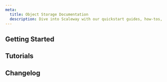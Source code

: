 ```yaml
---
meta:
  title: Object Storage Documentation
  description: Dive into Scaleway with our quickstart guides, how-tos, tutorials and more.
---
```


<ProductHeader 
   productName="Object Storage"
   productLogo="objectStorage"
   description="Object Storage allows you to store and access data from the Scaleway Console and S3-compatible clients."
   url="/storage/object/quickstart"
   label="Object Storage Quickstart"
/>

## Getting Started

<Grid>
    <SummaryCard
        title="Quickstart"
        icon="rocket"
        description="Learn the basics of Object Storage in a few simple steps."
        label="View Quickstart"
        url="/storage/object/quickstart/"
    />
    <SummaryCard
        title="Concepts"
        icon="info"
        description="Core concepts that give you a better understanding of Object Storage."
        label="View Concepts"
        url="/storage/object/concepts/"
    />
    <SummaryCard
        title="How-Tos"
        icon="help-circle-outline"
        description="Learn how to use Object Storage using the Scaleway console."
        label="View How-Tos"
        url="/storage/object/how-to/"
    />
    <SummaryCard
        title="Additional Content"
        icon="book-open-outline"
        description="Go further with detailed, in-depth information on Object Storage."
        label="View Additional Content"
        url="/storage/object/reference-content/"
    />
</Grid>


## Tutorials

<Grid>
    <DefaultCard
        title="Optimizing you Object Storage performance"
        url="/storage/object/reference-content/optimize-object-storage-performance/"
        label="Read more"
    />
    <DefaultCard
        title="Setting up an Nginx reverse proxy with Object Storage"
        url="/tutorials/setup-nginx-reverse-proxy-s3/"
        label="Read more"
    />
    <DefaultCard
        title="Migrating Object Storage data with Minio client"
        url="/tutorials/migrate-data-minio-client/"
        label="Read more"
    />
    <DefaultCard
        title="Aborting Incomplete S3 Multipart Uploads with MinIO Client"
        url="/abort-multipart-upload-minio/"
        label="Read more"
    />
</Grid>


<ClickableBanner
    productLogo="cli"
    title="Object Storage API"
    description="Manage Object Storage using the S3 API."
    url="/storage/object/api-cli/using-api-call-list/"
    label="Go to Object Storage API documentation"
/>

## Changelog

<ChangelogList
    productName="object-storage"
    numberOfChanges={3}
/>
